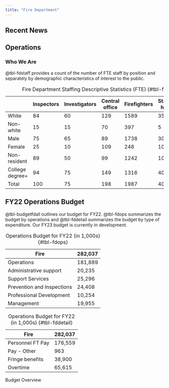 ```yaml
---
title: "Fire Department"
---
```

<!---#
## Mission Statement

Protecting the lives and property of Hopetopia citizens in a timely effective response to calls for services and enhancing the safety of our community through a collaborative public education and fire prevention program.
--->
## Recent News
<!---#
::: callout-note
**10/6/2022** In conjunction with city-wide efforts to improve services, the Fire Department has identified three performance goals that it will begin tracking and reporting publicly. 1. 90% of calls receive first response in under 7 mins. w/ at least 4 people and full force assembly within 11 mins. 2. Maintain effective minimum staffing of 5, 6 for identified high-volume areas, and 8 for dense urban areas. 3. 90% of calls processed within 60 seconds and 95% of calls processed within 106 seconds.
:::

::: callout-note
**9/12/2022** Under the long-standing fire chief, morale is generally high, though the number of fires due to faulty wiring has been increasing. The fire chief believes inspection efforts for fire safety are underfunded and should be a priority.
:::
--->
## Operations

### Who We Are

@tbl-fdstaff provides a count of the number of FTE staff by position and separately by demographic characteristics of interest to the public.

|                 | Inspectors | Investigators | Central office | Firefighters | Station head | Total |
|-----------|-----------|-----------|-----------|-----------|-----------|-----------|
| White           | 84         | 60            | 129            | 1589         | 35           | 1897  |
| Non-white       | 15         | 15            | 70             | 397          | 5            | 502   |
| Male            | 75         | 65            | 89             | 1738         | 30           | 1997  |
| Female          | 25         | 10            | 109            | 248          | 10           | 402   |
| Non-resident    | 89         | 50            | 99             | 1242         | 10           | 1490  |
| College degree+ | 94         | 75            | 149            | 1316         | 40           | 1674  |
| Total           | 100        | 75            | 198            | 1987         | 40           | 2399  |

: Fire Department Staffing Descriptive Statistics (FTE) {#tbl-fdstaff}

<!---#
### How We're Doing

@tbl-fdperf reports the average performance of stations in each Ward on our new performance indicators for the first half of 2022.

|                                            | NW  | SW  | NE  | SE  |
|--------------------------------------------|-----|-----|-----|-----|
| Percent of responses w/in 4 mins           | 92  | 73  | 53  | 98  |
| Percent of full assembly w/in 8 mins       | 67  | 80  | 62  | 95  |
| Percent of responses w/ 5+ firefighters    | 89  | 54  | 75  | 92  |
| Percent of calls processed in \<60 seconds | 98  | 80  | 77  | 97  |

: Fire Department Performance Indicators by Ward {#tbl-fdperf}

## Current Operations Budget

@tbl-budgetfdall22 provides an overview of the FY22 budget proposed by the mayor and passed by the city council. The mayor's proposed budget allocated a 23,959,600 budgetary increase to the Police and Fire departments. Although the Fire Department requested more resources, the mayor proposed a 10,000,000 increase in the operations budget. After a month of general public forums in each ward, we have identified timely inspections as a priority for the coming year. Accordingly, we have allocated an additional 8,000,000 to prevention and inspections and an additional 2,000,000 in professional development to hire and train additional fire safety inspectors throughout the city. @tbl-fdops22 summarizes out allocations for the coming year.

::: {#tbl-budgetfdall22 layout-ncol="2"}
| Fire                       | 292,037 |
|----------------------------|---------|
| Operations                 | 181,889 |
| Administrative support     | 20,235  |
| Support Services           | 25,296  |
| Prevention and Inspections | 32,408  |
| Professional Development   | 12,254  |
| Management                 | 19,955  |

: Operations Budget for FY22 (in 1,000s) {#tbl-fdops22}

| Fire             | 292,037 |
|------------------|---------|
| Personnel FT Pay | 182,559 |
| Pay - Other      | 963     |
| Fringe benefits  | 40,900  |
| Overtime         | 67,615  |

: Operations Budget for FY22 (in 1,000s) {#tbl-fddetail22}

Budget Overview
:::
--->
## FY22 Operations Budget

@tbl-budgetfdall outlines our budget for FY22. @tbl-fdops summarizes the budget by operations and @tbl-fddetail summarizes the budget by type of expenditure. Our FY23 budget is currently in development.

::: {#tbl-budgetfdall layout-ncol="2"}
| Fire                       | 282,037 |
|----------------------------|---------|
| Operations                 | 181,889 |
| Administrative support     | 20,235  |
| Support Services           | 25,296  |
| Prevention and Inspections | 24,408  |
| Professional Development   | 10,254  |
| Management                 | 19,955  |

: Operations Budget for FY22 (in 1,000s) {#tbl-fdops}

| Fire             | 282,037 |
|------------------|---------|
| Personnel FT Pay | 176,559 |
| Pay - Other      | 963     |
| Fringe benefits  | 38,900  |
| Overtime         | 65,615  |

: Operations Budget for FY22 (in 1,000s) {#tbl-fddetail}

Budget Overview
:::
